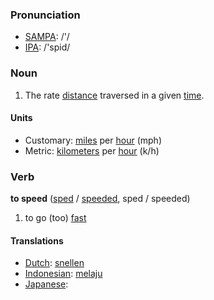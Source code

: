 === Pronunciation ===
*[[w:SAMPA|SAMPA]]: /'/
*[[w:IPA|IPA]]: /'spid/

=== Noun ===

#The rate [[distance]] traversed in a given [[time]].

====Units====

*Customary: [[mile]]s per [[hour]] (mph)
*Metric: [[kilometer]]s per [[hour]] (k/h)

=== Verb ===

'''to speed''' ([[sped]] / [[speeded]], sped / speeded)

# to go (too) [[fast]]

==== Translations ====
*[[Dutch]]: [[snellen]]
*[[Indonesian]]: [[laju|melaju]]
*[[Japanese]]: [[]]